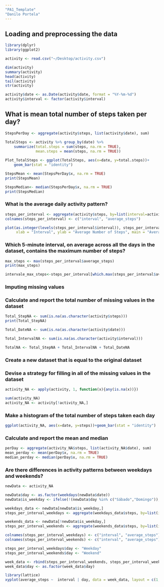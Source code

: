 ```yaml
---
"PA1_Template"
"Danilo Portela"
---
```


## Loading and preprocessing the data

```r
library(dplyr)
library(ggplot2)

activity <- read.csv("~/Desktop/activity.csv")

dim(activity)
summary(activity)
head(activity)
tail(activity)
str(activity)

activity$date <- as.Date(activity$date, format = "%Y-%m-%d")
activity$interval <- factor(activity$interval)
```
## What is mean total number of steps taken per day?

```r
StepsPerDay <- aggregate(activity$steps, list(activity$date), sum)

TotalSteps <- activity %>% group_by(date) %>%
    summarize(total.steps = sum(steps, na.rm = TRUE), 
              mean.steps = mean(steps, na.rm = TRUE))
   
Plot_TotalSteps <- ggplot(TotalSteps, aes(x=date, y=total.steps))+
    geom_bar(stat = "identity")

StepsMean <- mean(StepsPerDay$x, na.rm = TRUE)
print(StepsMean)

StepsMedian<- median(StepsPerDay$x, na.rm = TRUE)
print(StepsMedian)

```

### What is the average daily activity pattern?

```r
steps_per_interval <- aggregate(activity$steps, by=list(interval=activity$interval), FUN=mean, na.rm=TRUE)
colnames(steps_per_interval) <- c("interval", "average_steps")

plot(as.integer(levels(steps_per_interval$interval)), steps_per_interval$average_steps, type="l",
     xlab = "Interval", ylab = "Average Number of Steps", main = "Average Daily Activity Pattern",  col ="blue")

```

### Which 5-minute interval, on average across all the days in the dataset, contains the maximum number of steps?

```r
max_steps <- max(steps_per_interval$average_steps)
print(max_steps)

intervale_max_steps<-steps_per_interval[which.max(steps_per_interval$average_steps),]$interval

```

### Imputing missing values
### Calculate and report the total number of missing values in the dataset 

```r
Total_StepNA <- sum(is.na(as.character(activity$steps)))
print(Total_StepNA)

Total_DateNA <- sum(is.na(as.character(activity$date)))

Total_IntervalNA <- sum(is.na(as.character(activity$interval)))

TotalNA <- Total_StepNA + Total_IntervalNA + Total_DateNA

```

### Create a new dataset that is equal to the original dataset 
### Devise a strategy for filling in all of the missing values in the dataset
```r
activity_NA <- apply(activity, 1, function(x){any(is.na(x))})

sum(activity_NA)
activity_NA <- activity[!activity_NA,]
```

### Make a histogram of the total number of steps taken each day
```r
ggplot(activity_NA, aes(x=date, y=steps))+geom_bar(stat = "identity")
```

### Calculate and report the mean and median
```r
perDay <- aggregate(activity_NA$steps, list(activity_NA$date), sum)
mean_perday <- mean(perDay$x, na.rm = TRUE)
median_perday <- median(perDay$x, na.rm = TRUE)
```

### Are there differences in activity patterns between weekdays and weekends?
```r
newData <- activity_NA

newData$day <- as.factor(weekdays(newData$date))
newData$is_weekday <- ifelse(!(newData$day %in% c("Sábado","Domingo")), TRUE, FALSE) 

weekdays_data <- newData[newData$is_weekday,]
steps_per_interval_weekdays <- aggregate(weekdays_data$steps, by=list(interval=weekdays_data$interval), FUN=mean)

weekends_data <- newData[!newData$is_weekday,]
steps_per_interval_weekends <- aggregate(weekends_data$steps, by=list(interval=weekends_data$interval), FUN=mean)

colnames(steps_per_interval_weekdays) <- c("interval", "average_steps")
colnames(steps_per_interval_weekends) <- c("interval", "average_steps")

steps_per_interval_weekdays$day <- "Weekday"
steps_per_interval_weekends$day <- "Weekend"

week_data <- rbind(steps_per_interval_weekends, steps_per_interval_weekdays)
week_data$day <- as.factor(week_data$day)

library(lattice)
xyplot(average_steps ~  interval | day, data = week_data, layout = c(1,2), type ="l", ylab="Number of Steps")
```

